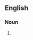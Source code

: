 ==English==

===Noun===
{{head|en|noun plural form|head=[[window]] [[cleaner]]s}}

# {{plural of|window cleaner|lang=en}}
